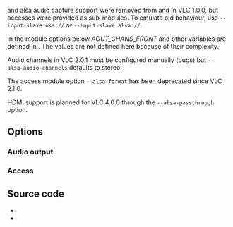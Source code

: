 {{docmod|oss}} and alsa audio capture support were removed from {{docmod|v4l}} and {{docmod|v4l2}} in VLC 1.0.0, but accesses were provided as sub-modules. To emulate old behaviour, use <code>--input-slave oss://</code> or <code>--input-slave alsa://</code>.

In the module options below <var>AOUT_CHANS_FRONT</var> and other variables are defined in {{VLCSourceFile|include/vlc_es.h}}. The values are not defined here because of their complexity.

Audio channels in VLC 2.0.1 must be configured manually (bugs) but <code>--alsa-audio-channels</code> defaults to stereo.

The access module option <code>--alsa-format</code> has been deprecated since VLC 2.1.0.

HDMI support is planned for VLC 4.0.0 through the <code>--alsa-passthrough</code> option.

== Options ==
=== Audio output ===
{{Module|name=alsa|type=Audio output|os=Linux|description=[[ALSA]] audio output|sc=none}}
{{Option
|name=alsa-audio-device
|value=string
|default=default
|description=Audio output device (using ALSA syntax)
}}
{{Option
|name=alsa-audio-channels
|value=integer
|default=<var>AOUT_CHANS_FRONT</var>
|description=Channels available for audio output. If the input has more channels than the output, it will be down-mixed. This parameter is ignored when digital pass-through is active
}}
{{Clear}}

=== Access ===
{{Module|name=alsa|type=Access|first_version=1.0.0|os=Linux|description=[[ALSA]] audio capture|sc=alsa}}
{{Option
|name=alsa-stereo
|value=boolean
|default=enabled
|description=Stereo
}}
{{Option
|name=alsa-samplerate
|value=integer
|default=48000
|description=[[Sample rate]] (Hertz)
|select=192000, 176400, 96000, 88200, 48000, 44100, 32000, 22050, 24000, 16000, 11025, 8000, 4000
}}
{{Clear}}

== Source code ==
* {{VLCSourceFile|modules/audio_output/alsa.c}}
* {{VLCSourceFile|modules/access/alsa.c}}

{{Documentation footer}}